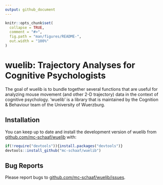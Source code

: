 ```yaml
---
output: github_document
---
```


<!-- README.md is generated from README.Rmd. Please edit that file -->

```r
knitr::opts_chunk$set(
  collapse = TRUE,
  comment = "#>",
  fig.path = "man/figures/README-",
  out.width = "100%"
)
```

# wuelib: Trajectory Analyses for Cognitive Psychologists

<!-- badges: start -->
<!-- badges: end -->

The goal of wuelib is to bundle together several functions that are useful for analyzing mouse movement (and other 2-D trajectory) data in the context of cognitive psychology. 'wuelib' is a library that is maintained by the Cognition & Behaviour team of the University of Wuerzburg.

## Installation

You can keep up to date and install the development version of wuelib from 
[github.com/mc-schaaf/wuelib](https://github.com/mc-schaaf/wuelib) with:

``` r
if(!require("devtools")){install.packages("devtools")}
devtools::install_github("mc-schaaf/wuelib")
```
## Bug Reports
Please report bugs to [github.com/mc-schaaf/wuelib/issues](https://github.com/mc-schaaf/wuelib/issues).
